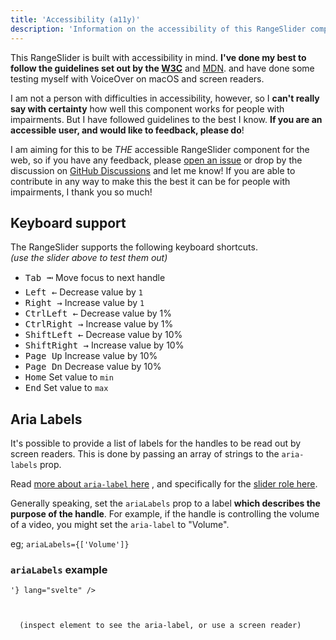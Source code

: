 ```yaml
---
title: 'Accessibility (a11y)'
description: 'Information on the accessibility of this RangeSlider component'
---
```



This RangeSlider is built with accessibility in mind. **I've done my best to follow the guidelines
set out by the [**W3C**](https://www.w3.org/WAI/ARIA/apg/patterns/slider-multithumb/)** and [MDN](https://developer.mozilla.org/en-US/docs/Web/Accessibility/ARIA/Roles/Slider_role). 
and have done some testing myself with VoiceOver on macOS and screen readers.

<Info>I am not a person with difficulties in accessibility, however, so I **can't really say with certainty** how well this
component works for people with impairments. But I have followed guidelines to the best I know. 
**If you are an accessible user, and would like to feedback, please do**!</Info>

I am aiming for this to be _THE_ accessible RangeSlider
component for the web, so if you have any feedback, please [open an issue](https://github.com/simeydotme/svelte-range-slider-pips/issues) or drop by the discussion
on [GitHub Discussions](https://github.com/simeydotme/svelte-range-slider-pips/discussions) and let me know! If you are able to contribute in any way to make this the
best it can be for people with impairments, I thank you so much!

## Keyboard support



<Demo name="Keyboard Support Tester" client:visible>
  <RangeSlider id="a11y-slider" values={[-10,10]} range min={-20} max={20} pips all="label" pipstep={5} client:visible />
</Demo>

The RangeSlider supports the following keyboard shortcuts.  
_(use the slider above to test them out)_

- <kbd title="Tab key">Tab ⭲</kbd> Move focus to next handle
- <kbd title="Left arrow">Left ←</kbd> Decrease value by `1`
- <kbd title="Right arrow">Right →</kbd> Increase value by `1`
- <kbd title="Ctrl">Ctrl</kbd><kbd title="Left arrow">Left ←</kbd> Decrease value by 1%
- <kbd title="Ctrl">Ctrl</kbd><kbd title="Right arrow">Right →</kbd> Increase value by 1%
- <kbd title="Shift">Shift</kbd><kbd title="Left arrow">Left ←</kbd> Decrease value by 10%
- <kbd title="Shift">Shift</kbd><kbd title="Right arrow">Right →</kbd> Increase value by 10%
- <kbd title="Page Up">Page Up</kbd> Increase value by 10%
- <kbd title="Page Down">Page Dn</kbd> Decrease value by 10%
- <kbd title="Home">Home</kbd> Set value to `min`
- <kbd title="End">End</kbd> Set value to `max`


## Aria Labels

It's possible to provide a list of labels for the handles to be read out by screen readers.
This is done by passing an array of strings to the `aria-labels` prop.

Read [more about `aria-label` here](https://developer.mozilla.org/en-US/docs/Web/Accessibility/ARIA/Attributes/aria-label) , and
specifically for the [slider role here](https://www.w3.org/WAI/ARIA/apg/patterns/slider-multithumb/examples/slider-multithumb/#rps_label).

Generally speaking, set the `ariaLabels` prop to a label **which describes the purpose of the handle**. For example, if the handle
is controlling the volume of a video, you might set the `aria-label` to "Volume".

eg; `ariaLabels={['Volume']}`
### `ariaLabels` example

<Demo name="Aria Label Example" client:visible>
  <RangeSlider ariaLabels={['Volume']} client:visible />
  <Code slot="svelte" code={'<RangeSlider ariaLabels={["Volume"]} />'} lang="svelte" />
</Demo>

<Note type="info">
  (inspect element to see the aria-label, or use a screen reader)
</Note>

